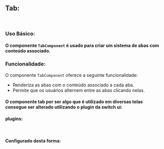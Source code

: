 

<Meta of={TabStories} />

## Tab:

<br />

### Uso Básico:

#### O componente `TabComponent` é usado para criar um sistema de abas com conteúdo associado.


<Canvas of={TabStories.TabComponentChildren} />



<Canvas of={TabStories.TabComponentProps} />

<Controls />


### Funcionalidade:

O componente `TabComponent` oferece a seguinte funcionalidade:

- Renderiza as abas com o conteúdo associado a cada aba.
- Permite que os usuários alternem entre as abas clicando nelas.

#### O componente tab por ser algo que é utilizado em diversas telas consegue ser alterado utilizando o plugin da switch ui:

#### plugins:

```javascript
plugins: [switchUiPlugin, generated({ prefix: "ui" })],
```

#### Configurado desta forma:

```javascript
// tailwind.config.js
{
  //...
  tab: {
    border: colors.gray["500"],
    text: colors.gray["500"],
    selectedBorder: colors.primary["300"],
    selectedText: colors.primary["300"],
  },
}
```


